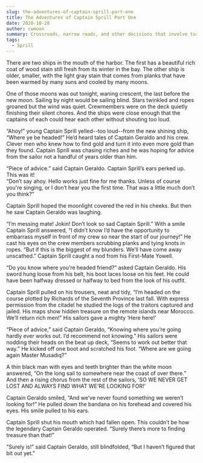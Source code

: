 ```yaml
---
slug: the-adventures-of-captain-sprill-part-one
title: The Adventures of Captain Sprill Part One
date: 2020-10-28
author: cwmoon
summary: Crossroads, narrow roads, and other decisions that involve turning. There are no right turns, but there can be wrong ones. There is a reason navigators were paid royally to help ships cross the Atlantic.  Who is your navigator?
tags:
  - Sprill
---
```


There are two ships in the mouth of the harbor.  The first has a beautiful rich coat of wood stain still fresh from its winter in the bay.  The other ship is older, smaller, with the light gray stain that comes from planks that have been warmed by many suns and cooled by many moons. 

One of those moons was out tonight, waning crescent, the last before the new moon.  Sailing by night would be sailing blind.  Stars twinkled and ropes groaned but the wind was quiet.  Crewmembers were on the deck quietly finishing their silent chores. And the ships were close enough that the captains of each could hear each other without shouting too loud. 

“Ahoy!” young Captain Sprill yelled--too loud--from the new shining ship, “Where ye be headed!”  He’d heard tales of Captain Geraldo and his crew.  Clever men who knew how to find gold and turn it into even more gold than they found.  Captain Sprill was chasing riches and he was hoping for advice from the sailor not a handful of years older than him. 

“Piece of advice.” said Captain Geraldo. 
Captain Sprill’s ears perked up.  This was it!  
“Don’t say ahoy.  Hello works just fine for me thanks.  Unless of course you're singing, or I don’t hear you the first time.  That was a little much don’t you think?”

Captain Sprill hoped the moonlight covered the red in his cheeks. But then he saw Captain Geraldo was laughing. 

“I’m messing mate!  Jokin!  Don’t look so sad Captain Sprill.”
With a smile Captain Sprill answered, “I didn’t know I’d have the opportunity to embarrass myself in front of my crew so near the start of our journey!” He cast his eyes on the crew members scrubbing planks and tying knots in ropes.  “But if this is the biggest of my blunders.  We’ll have come away unscathed.”  Captain Sprill caught a nod from his First-Mate Yowell. 


“Do you know where you’re headed friend?” asked Captain Geraldo.  His sword hung loose from his belt, his boot laces loose on his feet.  He could have been halfway dressed or halfway to bed from the look of his outfit. 

Captain Sprill pulled on his trousers, neat and tidy, “I’m headed on the course plotted by Richards of the Seventh Province last fall.  With express permission from the citadel he studied the logs of the traitors captured and jailed. His maps show hidden treasure on the remote islands near Morocco.  We’ll return rich men!”  His sailors gave a mighty ‘Here here!’

“Piece of advice,” said Captain Geraldo, “Knowing where you’re going hardly ever works out.  I’d recommend not knowing.” His sailors were nodding their heads on the beat up deck, “Seems to work out better that way.” He kicked off one boot and scratched his foot. “Where are we going again Master Musadiq?” 

A thin black man with eyes and teeth brighter than the white moon answered, “On the long sail to somewhere near the coast of over there.” And then a rising chorus from the rest of the sailors, 'SO WE NEVER GET LOST AND ALWAYS FIND WHAT WE'RE LOOKING FOR!'

Captain Geraldo smiled, “And we’ve never found something we weren’t looking for!” He pulled down the bandana on his forehead and covered his eyes. His smile pulled to his ears. 

Captain Sprill shut his mouth which had fallen open.  This couldn’t be how the legendary Captain Geraldo operated. “Surely there’s more to finding treasure than that!” 

“Surely is!” said Captain Geraldo, still blindfolded, “But I haven’t figured that bit out yet.”
